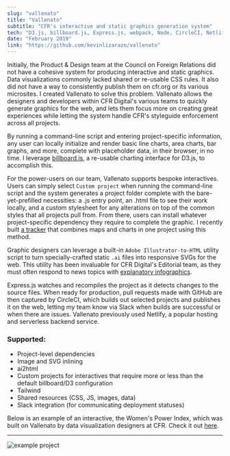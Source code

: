 ```yaml
---
slug: "vallenato"
title: "Vallenato"
subtitle: "CFR's interactive and static graphics generation system"
tech: "D3.js, billboard.js, Express.js, webpack, Node, CircleCI, Netlify"
date: "February 2019"
link: "https://github.com/kevinlizarazo/vallenato"
---
```


Initially, the Product & Design team at the Council on Foreign Relations did not have a cohesive system for producing interactive and static graphics. Data visualizations commonly lacked shared or re-usable CSS rules. It also did not have a way to consistently publish them on cfr.org or its various microsites. I created Vallenato to solve this problem. Vallenato allows the designers and developers within CFR Digital's various teams to quickly generate graphics for the web, and lets them focus more on creating great experiences while letting the system handle CFR's styleguide enforcement across all projects.

By running a command-line script and entering project-specific information, any user can locally initialize and render basic line charts, area charts, bar graphs, and more, complete with placeholder data, in their browser, in no time. I leverage [billboard.js](https://github.com/naver/billboard.js), a re-usable charting interface for D3.js, to accomplish this.

For the power-users on our team, Vallenato supports bespoke interactives. Users can simply select `Custom project` when running the command-line script and the system generates a project folder complete with the bare-yet-prefilled necessities: a .js entry point, an .html file to see their work locally, and a custom stylesheet for any alterations on top of the common styles that all projects pull from. From there, users can install whatever project-specific dependency they require to complete the graphic. I recently built [a tracker](https://cfr.org/article/global-trade-tracker) that combines maps and charts in one project using this method.

Graphic designers can leverage a built-in `Adobe Illustrator-to-HTML` utility script to turn specially-crafted static `.ai` files into responsive SVGs for the web. This utility has been invaluable for CFR Digital's Editorial team, as they must often respond to news topics with [explanatory infographics](https://www.cfr.org/backgrounder/paris-global-climate-change-agreements).

Express.js watches and recompiles the project as it detects changes to the source files. When ready for production, pull requests made with GitHub are then captured by CircleCI, which builds out selected projects and publishes it on the web, letting my team know via Slack when builds are successful or when there are issues. Vallenato previously used Netlify, a popular hosting and serverless backend service. 

### Supported:
- Project-level dependencies
- Image and SVG inlining
- ai2html
- Custom projects for interactives that require more or less than the default billboard/D3 configuration
- Tailwind
- Shared resources (CSS, JS, images, data)
- Slack integration (for communicating deployment statuses)

Below is an example of an interactive, the Women's Power Index, which was built on Vallenato by data visualization designers at CFR. Check it out [here](https://www.cfr.org/article/womens-power-index).

---
![example project](./wpi.png)
